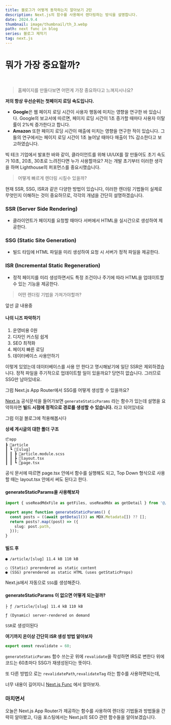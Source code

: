 ```yaml
---
title: 블로그가 어떻게 동작하는지 알아보기 2탄
description: Next.js의 함수를 사용해서 렌더링하는 방식을 설명합니다.
date: 2024.9.4
thumbnail: image/thumbnail/th_3.webp
path: next func in blog
series: 블로그 제작기
tag: next.js
---
```


# 뭐가 가장 중요할까?

<br />

> 홈페이지를 만들다보면 어떤게 가장 중요하다고 느껴지시나요?

**저의 항상 우선순위는 첫페이지 로딩 속도입니다.**

- **Google**은 웹 페이지 로딩 시간이 사용자 행동에 미치는 영향을 연구한 바 있습니다. Google의 보고서에 따르면, 페이지 로딩 시간이 1초 증가할 때마다 사용자 이탈률이 2%씩 증가한다고 합니다.
- **Amazon** 또한 페이지 로딩 시간이 매출에 미치는 영향을 연구한 적이 있습니다. 그들의 연구에서는 페이지 로딩 시간이 1초 늘어날 때마다 매출이 1% 감소한다고 보고하였습니다.

빅 테크 기업에서 발표한 바와 같이, 클라이언트를 위해 UI/UX를 잘 만들어도 초기 속도가 10초, 20초, 30초로 느려진다면 누가 사용할까요? 저는 개발 초기부터 이러한 생각을 하며 Lighthouse의 퍼포먼스를 중요시했습니다.

> 어떻게 빠르게 렌더링 시킬수 있을까?

현재 SSR, SSG, ISR과 같은 다양한 방법이 있습니다, 이러한 렌더링 기법들이 실제로 무엇인지 이해하는 것이 중요하므로, 각각의 개념을 간단히 설명하겠습니다.

### SSR (Server Side Rendering)

- 클라이언트가 페이지를 요청할 때마다 서버에서 HTML을 실시간으로 생성하여 제공한다.

### SSG (Static Site Generation)

- 빌드 타임에 HTML 파일을 미리 생성하여 요청 시 서버가 정적 파일을 제공한다.

### ISR (Incremental Static Regeneration)

- 정적 페이지를 미리 생성하면서도 특정 조건이나 주기에 따라 HTML을 업데이트할 수 있는 기능을 제공한다.

> 어떤 렌더링 기법을 가져가야할까?

앞선 글 내용중

#### 나의 니즈 파악하기

1. 운영비용 0원
2. 디자인 커스텀 쉽게
3. SEO 최적화
4. 페이지 빠른 로딩
5. 데이터베이스 사용안하기

이렇게 있었는데 데이터베이스를 사용 안 한다고 명시해놨기에 일단 SSR은 제외하겠습니다. 정적 파일을 주기적으로 업데이트할 일이 있을까요? 당연히 없습니다. 그러므로 SSG만 남아있네요.

그럼 Next.js App Router에서 SSG를 어떻게 생성할 수 있을까요?

[Next.js](https://nextjs.org/docs/app/api-reference/functions/generate-static-params) 공식문석을 들어가보면
`generateStaticParams` 라는 함수가 있는데 설명을 요약하자면 **빌드 시점에 정적으로 경로를 생성할 수 있습니다.** 라고 되어있네요

그럼 이걸 블로그에 적용해봅시다

**상세 게시글의 대한 폴더 구조**

```mdx
📦app
┣ 📂article
┃ ┗ 📂[slug]
┃ ┃ ┣ 📜article.module.scss
┃ ┃ ┣ 📜layout.tsx
┃ ┃ ┗ 📜page.tsx
```

공식 문서에 따르면 page.tsx 안에서 함수를 실행해도 되고, Top Down 형식으로 사용할 때는 layout.tsx 안에서 써도 된다고 한다.

#### generateStaticParams을 사용해보자

```ts
import { useReadMdxFile as getFiles, useReadMdx as getDetail } from '@/hooks/useReadMdx';

export async function generateStaticParams() {
  const posts = ((await getDetail()) as MDX.Metadata[]) ?? [];
  return posts?.map((post) => ({
    slug: post.path,
  }));
}
```

#### 빌드 후

```mdx
● /article/[slug] 11.4 kB 110 kB

○ (Static) prerendered as static content
● (SSG) prerendered as static HTML (uses getStaticProps)
```

Next.js에서 자동으로 `SSG`를 생성해준다.

#### generateStaticParams 이 없으면 어떻게 되는걸까?

```mdx
├ ƒ /article/[slug] 11.4 kB 110 kB

ƒ (Dynamic) server-rendered on demand
```

`SSR`로 생성이된다

**여기까지 온이상 간단히 ISR 생성 방법 알아보자**

```ts
export const revalidate = 60;
```

`generateStaticParams` 함수 쓰는곳 위에 `revalidate`을 작성하면 IRS로 변한다 위에 코드는 60초마다 SSG가 재생성된다는 뜻이다.

또 다른 방법으 로는 `revalidatePath`,`revalidateTag` 라는 함수를 사용하면되는데,

너무 내용이 길어지니 [Next.js Func](https://nextjs.org/docs/app/building-your-application/data-fetching/incremental-static-regeneration#functions)
에서 알아보자.

### 마치면서

오늘은 Next.js App Router가 제공하는 함수를 사용하여 렌더링 기법들과 방법들을 간략히 알아봤고, 다음 포스팅에서는 Next.js의 SEO 관련 함수들을 알아보겠습니다.
